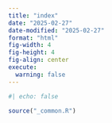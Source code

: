 ```yaml
---
title: "index"
date: "2025-02-27"
date-modified: "2025-02-27"
format: "html"
fig-width: 4
fig-height: 4
fig-align: center
execute:
  warning: false
---
```


```r
#| echo: false

source("_common.R")
```